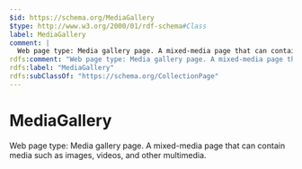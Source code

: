```yaml
---
$id: https://schema.org/MediaGallery
$type: http://www.w3.org/2000/01/rdf-schema#Class
label: MediaGallery
comment: |
  Web page type: Media gallery page. A mixed-media page that can contain media such as images, videos, and other multimedia.
rdfs:comment: "Web page type: Media gallery page. A mixed-media page that can contain media such as images, videos, and other multimedia."
rdfs:label: "MediaGallery"
rdfs:subClassOf: "https://schema.org/CollectionPage"
---
```


# MediaGallery

Web page type: Media gallery page. A mixed-media page that can contain media such as images, videos, and other multimedia.


